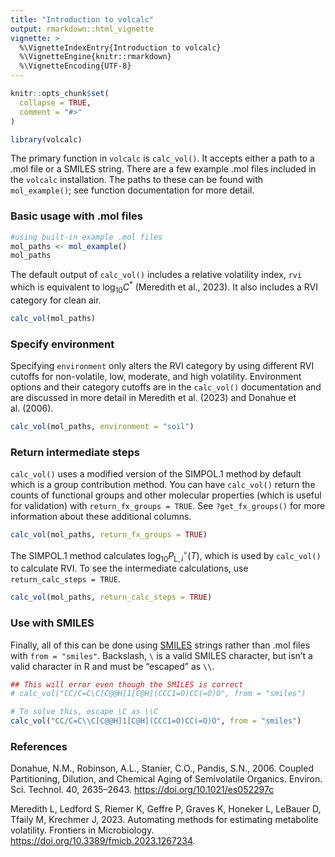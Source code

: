 ```yaml
---
title: "Introduction to volcalc"
output: rmarkdown::html_vignette
vignette: >
  %\VignetteIndexEntry{Introduction to volcalc}
  %\VignetteEngine{knitr::rmarkdown}
  %\VignetteEncoding{UTF-8}
---
```


```r
knitr::opts_chunk$set(
  collapse = TRUE,
  comment = "#>"
)
```

```r
library(volcalc)
```

The primary function in `volcalc` is `calc_vol()`.  It accepts either a path to a .mol file or a SMILES string.  There are a few example .mol files included in the `volcalc` installation.  The paths to these can be found with `mol_example()`; see function documentation for more detail.

### Basic usage with .mol files

```r
#using built-in example .mol files
mol_paths <- mol_example()
mol_paths
```

The default output of `calc_vol()` includes a relative volatility index, `rvi` which is equivalent to $\textrm{log}_{10}C^\ast$ (Meredith et al., 2023).  It also includes a RVI category for clean air.

```r
calc_vol(mol_paths)
```

### Specify environment

Specifying `environment` only alters the RVI category by using different RVI cutoffs for non-volatile, low, moderate, and high volatility. Environment options and their category cutoffs are in the `calc_vol()` documentation and are discussed in more detail in Meredith et al. (2023) and Donahue et al. (2006).

```r
calc_vol(mol_paths, environment = "soil")
```

### Return intermediate steps

`calc_vol()` uses a modified version of the SIMPOL.1 method by default which is a group contribution method.  You can have `calc_vol()` return the counts of functional groups and other molecular properties (which is useful for validation) with `return_fx_groups = TRUE`.  See `?get_fx_groups()` for more information about these additional columns.

```r
calc_vol(mol_paths, return_fx_groups = TRUE)
```

The SIMPOL.1 method calculates $\textrm{log}_{10} P_{\textrm{L},i}^\circ(T)$, which is used by `calc_vol()` to calculate RVI. To see the intermediate calculations, use `return_calc_steps = TRUE`.

```r
calc_vol(mol_paths, return_calc_steps = TRUE)
```

### Use with SMILES

Finally, all of this can be done using [SMILES](https://en.wikipedia.org/wiki/Simplified_molecular-input_line-entry_system) strings rather than .mol files with `from = "smiles"`.  Backslash, `\` is a valid SMILES character, but isn't a valid character in R and must be "escaped" as `\\`.

```r
## This will error even though the SMILES is correct
# calc_vol("CC/C=C\C[C@@H]1[C@H](CCC1=O)CC(=O)O", from = "smiles")

# To solve this, escape \C as \\C
calc_vol("CC/C=C\\C[C@@H]1[C@H](CCC1=O)CC(=O)O", from = "smiles")
```

### References

Donahue, N.M., Robinson, A.L., Stanier, C.O., Pandis, S.N., 2006. Coupled Partitioning, Dilution, and Chemical Aging of Semivolatile Organics. Environ. Sci. Technol. 40, 2635–2643. <https://doi.org/10.1021/es052297c>

Meredith L, Ledford S, Riemer K, Geffre P, Graves K, Honeker L, LeBauer D, Tfaily M, Krechmer J, 2023. Automating methods for estimating metabolite volatility. Frontiers in Microbiology. <https://doi.org/10.3389/fmicb.2023.1267234>.
